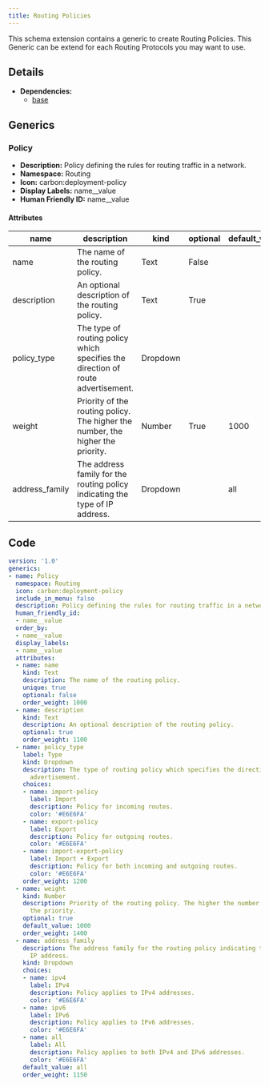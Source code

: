 ```yaml
---
title: Routing Policies
---
```


This schema extension contains a generic to create Routing Policies. This Generic can be extend for each Routing Protocols you may want to use.

## Details

- **Dependencies:**
  - [base](dcim)

## Generics

### Policy

- **Description:** Policy defining the rules for routing traffic in a network.
- **Namespace:** Routing
- **Icon:** carbon:deployment-policy
- **Display Labels:** name__value
- **Human Friendly ID:** name__value

#### Attributes

| name | description | kind | optional | default_value | choices |
| ---- | ----------- | ---- | -------- | ------------- | ------- |
| name | The name of the routing policy. | Text | False |  |  |
| description | An optional description of the routing policy. | Text | True |  |  |
| policy_type | The type of routing policy which specifies the direction of route advertisement. | Dropdown |  |  | import-policy, export-policy, import-export-policy |
| weight | Priority of the routing policy. The higher the number, the higher the priority. | Number | True | 1000 |  |
| address_family | The address family for the routing policy indicating the type of IP address. | Dropdown |  | all | ipv4, ipv6, all |



## Code

```yaml
version: '1.0'
generics:
- name: Policy
  namespace: Routing
  icon: carbon:deployment-policy
  include_in_menu: false
  description: Policy defining the rules for routing traffic in a network.
  human_friendly_id:
  - name__value
  order_by:
  - name__value
  display_labels:
  - name__value
  attributes:
  - name: name
    kind: Text
    description: The name of the routing policy.
    unique: true
    optional: false
    order_weight: 1000
  - name: description
    kind: Text
    description: An optional description of the routing policy.
    optional: true
    order_weight: 1100
  - name: policy_type
    label: Type
    kind: Dropdown
    description: The type of routing policy which specifies the direction of route
      advertisement.
    choices:
    - name: import-policy
      label: Import
      description: Policy for incoming routes.
      color: '#E6E6FA'
    - name: export-policy
      label: Export
      description: Policy for outgoing routes.
      color: '#E6E6FA'
    - name: import-export-policy
      label: Import + Export
      description: Policy for both incoming and outgoing routes.
      color: '#E6E6FA'
    order_weight: 1200
  - name: weight
    kind: Number
    description: Priority of the routing policy. The higher the number, the higher
      the priority.
    optional: true
    default_value: 1000
    order_weight: 1400
  - name: address_family
    description: The address family for the routing policy indicating the type of
      IP address.
    kind: Dropdown
    choices:
    - name: ipv4
      label: IPv4
      description: Policy applies to IPv4 addresses.
      color: '#E6E6FA'
    - name: ipv6
      label: IPv6
      description: Policy applies to IPv6 addresses.
      color: '#E6E6FA'
    - name: all
      label: All
      description: Policy applies to both IPv4 and IPv6 addresses.
      color: '#E6E6FA'
    default_value: all
    order_weight: 1150

```